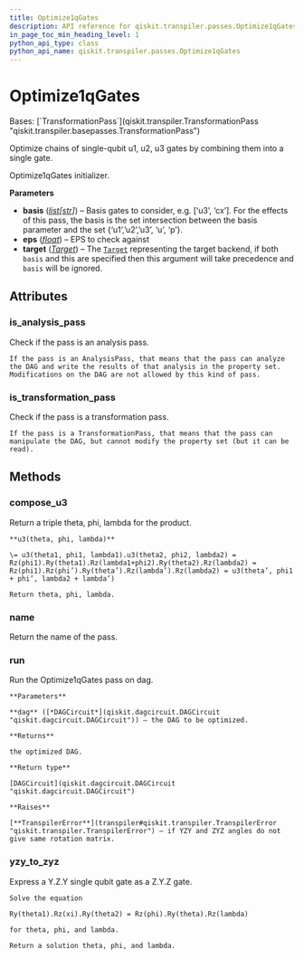 ```yaml
---
title: Optimize1qGates
description: API reference for qiskit.transpiler.passes.Optimize1qGates
in_page_toc_min_heading_level: 1
python_api_type: class
python_api_name: qiskit.transpiler.passes.Optimize1qGates
---
```


# Optimize1qGates

<Class id="qiskit.transpiler.passes.Optimize1qGates" github="https://github.com/qiskit/qiskit/tree/stable/0.25/qiskit/transpiler/passes/optimization/optimize_1q_gates.py" signature="qiskit.transpiler.passes.Optimize1qGates(*args, **kwargs)">
  Bases: [`TransformationPass`](qiskit.transpiler.TransformationPass "qiskit.transpiler.basepasses.TransformationPass")

  Optimize chains of single-qubit u1, u2, u3 gates by combining them into a single gate.

  Optimize1qGates initializer.

  **Parameters**

  *   **basis** ([*list*](https://docs.python.org/3/library/stdtypes.html#list "(in Python v3.12)")*\[*[*str*](https://docs.python.org/3/library/stdtypes.html#str "(in Python v3.12)")*]*) – Basis gates to consider, e.g. \[‘u3’, ‘cx’]. For the effects of this pass, the basis is the set intersection between the basis parameter and the set \{‘u1’,’u2’,’u3’, ‘u’, ‘p’}.
  *   **eps** ([*float*](https://docs.python.org/3/library/functions.html#float "(in Python v3.12)")) – EPS to check against
  *   **target** ([*Target*](qiskit.transpiler.Target "qiskit.transpiler.Target")) – The [`Target`](qiskit.transpiler.Target "qiskit.transpiler.Target") representing the target backend, if both `basis` and this are specified then this argument will take precedence and `basis` will be ignored.

  ## Attributes

  ### is\_analysis\_pass

  <Attribute id="qiskit.transpiler.passes.Optimize1qGates.is_analysis_pass" name="is_analysis_pass">
    Check if the pass is an analysis pass.

    If the pass is an AnalysisPass, that means that the pass can analyze the DAG and write the results of that analysis in the property set. Modifications on the DAG are not allowed by this kind of pass.
  </Attribute>

  ### is\_transformation\_pass

  <Attribute id="qiskit.transpiler.passes.Optimize1qGates.is_transformation_pass" name="is_transformation_pass">
    Check if the pass is a transformation pass.

    If the pass is a TransformationPass, that means that the pass can manipulate the DAG, but cannot modify the property set (but it can be read).
  </Attribute>

  ## Methods

  ### compose\_u3

  <Function id="qiskit.transpiler.passes.Optimize1qGates.compose_u3" name="compose_u3" signature="static compose_u3(theta1, phi1, lambda1, theta2, phi2, lambda2)">
    Return a triple theta, phi, lambda for the product.

    **u3(theta, phi, lambda)**

    \= u3(theta1, phi1, lambda1).u3(theta2, phi2, lambda2) = Rz(phi1).Ry(theta1).Rz(lambda1+phi2).Ry(theta2).Rz(lambda2) = Rz(phi1).Rz(phi’).Ry(theta’).Rz(lambda’).Rz(lambda2) = u3(theta’, phi1 + phi’, lambda2 + lambda’)

    Return theta, phi, lambda.
  </Function>

  ### name

  <Function id="qiskit.transpiler.passes.Optimize1qGates.name" name="name" signature="name()">
    Return the name of the pass.
  </Function>

  ### run

  <Function id="qiskit.transpiler.passes.Optimize1qGates.run" name="run" signature="run(dag)">
    Run the Optimize1qGates pass on dag.

    **Parameters**

    **dag** ([*DAGCircuit*](qiskit.dagcircuit.DAGCircuit "qiskit.dagcircuit.DAGCircuit")) – the DAG to be optimized.

    **Returns**

    the optimized DAG.

    **Return type**

    [DAGCircuit](qiskit.dagcircuit.DAGCircuit "qiskit.dagcircuit.DAGCircuit")

    **Raises**

    [**TranspilerError**](transpiler#qiskit.transpiler.TranspilerError "qiskit.transpiler.TranspilerError") – if YZY and ZYZ angles do not give same rotation matrix.
  </Function>

  ### yzy\_to\_zyz

  <Function id="qiskit.transpiler.passes.Optimize1qGates.yzy_to_zyz" name="yzy_to_zyz" signature="static yzy_to_zyz(xi, theta1, theta2, eps=1e-09)">
    Express a Y.Z.Y single qubit gate as a Z.Y.Z gate.

    Solve the equation

$$
$$

    Ry(theta1).Rz(xi).Ry(theta2) = Rz(phi).Ry(theta).Rz(lambda)

    for theta, phi, and lambda.

    Return a solution theta, phi, and lambda.
  </Function>
</Class>

